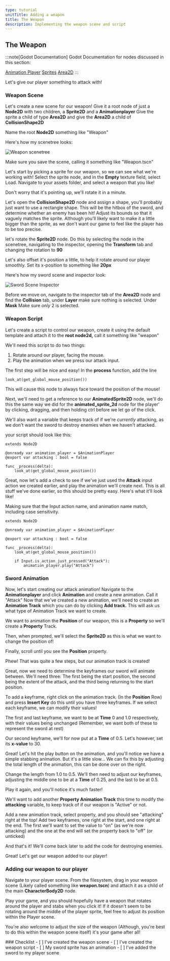 ```yaml
---
type: tutorial
unitTitle: Adding a weapon
title: The Weapon
description: Implementing the weapon scene and script
---
```



## The Weapon

:::note[Godot Documentation]
Godot Documentation for nodes discussed in this section: 

[Animation Player](https://docs.godotengine.org/en/stable/classes/class_animationplayer.html) [Sprites](https://docs.godotengine.org/en/stable/classes/class_sprite2d.html) [Area2D](https://docs.godotengine.org/en/stable/classes/class_area2d.html)
:::

Let's give our player something to attack with!

### Weapon Scene

Let's create a new scene for our weapon!
Give it a root node of just a **Node2D** with two children, a **Sprite2D** and a **Animationplayer** 
Give the sprite a child of type **Area2D** and give the **Area2D** a child of **CollisionShape2D**

Name the root **Node2D** something like "Weapon" 

Here's how my scenetree looks:

![Weapon scenetree](/src/assets/godot/dungeonCrawler/weaponscenetree.png)

Make sure you save the scene, calling it something like "Weapon.tscn"

Let's start by picking a sprite for our weapon, so we can see what we're working with!
Select the sprite node, and in the **Empty** texture field, select Load. Navigate to your assets folder, and select a weapon that you like!

Don't worry that it's pointing up, we'll rotate it in a minute.

Let's open the **CollisionShape2D** node and assign a shape, you'll probably just want to use a rectangle shape. This will be the hitbox of the sword, and determine whether an enemy has been hit! Adjust its bounds so that it vaguely matches the sprite. 
Although you'll likely want to make it a little bigger than the sprite, as we don't want our game to feel like the player has to be too precise.

let's rotate the **Sprite2D** node. Do this by selecting the node in the scenetree, navigating to the inspector, opening the **Transform** tab and changing the rotation to **90**

Let's also offset it's position a little, to help it rotate around our player smoothly. Set its x-position to something like **20px**

Here's how my sword scene and inspector look: 

![Sword Scene Inspector](/src/assets/godot/dungeonCrawler/swordsceneinspector.png)

Before we move on, navigate to the inspector tab of the **Area2D** node and find the **Collision** tab, under **Layer** make sure nothing is selected. Under **Mask** Make sure *only* 2 is selected.

### Weapon Script

Let's create a script to control our weapon, create it using the default template and attach it to the **root node2d,** call it something like "weapon"

We'll need this script to do two things:

1. Rotate around our player, facing the mouse.
2. Play the animation when we press our attack input.

The first step will be nice and easy! In the **process** function, add the line
```gdscript
look_at(get_global_mouse_position())
```
This will cause this node to always face toward the position of the mouse!

Next, we'll need to get a reference to our **AnimatedSprite2D** node, we'll do this the same way we did for the **animated_sprite_2d** node for the player' by clicking, dragging, and then holding ctrl before we let go of the click.

We'll also want a variable that keeps track of if we're *currently* attacking, as we don't want the sword to destroy enemies when we haven't attacked.

your script should look like this:

```gdscript
extends Node2D

@onready var animation_player = $AnimationPlayer
@export var attacking : bool = false

func _process(delta):
	look_at(get_global_mouse_position())
```

Great, now let's add a check to see if we've just used the **Attack** input action we created earlier, and play the animation we'll create next. This is all stuff we've done earlier, so this should be pretty easy. Here's what it'll look like!

Making sure that the Input action name, and animation name match, including case sensitivity. 
```gdscript
extends Node2D

@onready var animation_player = $AnimationPlayer

@export var attacking : bool = false

func _process(delta):
	look_at(get_global_mouse_position())
	
	if Input.is_action_just_pressed("Attack"):
		animation_player.play("Attack")

```

### Sword Animation

Now, let's start creating our attack animation! Navigate to the **Animationplayer** and click **Animation** and create a new animation. Call it "Attack"
Now that we've created a new animation, we'll need to create an **Animation Track** which you can do by clicking **Add track.** This will ask us what type of Animation Track we want to create.

We want to animation the **Position** of our weapon, this is a **Property** so we'll create a **Property** Track. 

Then, when prompted, we'll select the **Sprite2D** as this is what we want to change the position of!

Finally, scroll until you see the **Position** property. 

Phew! That was quite a few steps, but our animation track is created!

Great, now we need to determine the keyframes our sword will animate between. We'll need three: The first being the start position, the second being the extent of the attack, and the third being returning to the start position.

To add a keyframe, right click on the animation track. (In the **Position** Row) and press **Insert Key** do this until you have three keyframes. If we select each keyframe, we can modify their values!

The first and last keyframe, we want to be at **Time** 0 and 1.0 respectively, with their values being unchanged (Remember, we want both of these to represent the sword at rest)

Our second keyframe, we'll for now put at a **Time** of 0.5. Let's however, set its **x-value** to 30.

Great! Let's hit the play button on the animation, and you'll notice we have a simple stabbing animation. But it's a little slow... We can fix this by adjusting the total length of the animation, this can be done over on the right. 

Change the length from 1.0 to 0.5. We'll then need to adjust our keyframes, adjusting the middle one to be at a **Time** of 0.25, and the last to be at 0.5.

Play it again, and you'll notice it's much faster!

We'll want to add another **Property Animation Track** this time to modify the **attacking** variable, to keep track of if our weapon is "Active" or not.

Add a new animation track, select property, and you should see "attacking" right at the top! Add two keyframes, one right at the start, and one right at the end. The first we'll want to set the value to "on" (as we're now attacking) and the one at the end will set the property back to "off" (or unticked)

And that's it! We'll come back later to add the code for destroying enemies.

Great! Let's get our weapon added to our player!

### Adding our weapon to our player

Navigate to your player scene. From the filesystem, drag in your weapon scene (Likely called something like **weapon.tscn**) and attach it as a child of the main 
**CharacterBody2D** node. 

Play your game, and you should hopefully have a weapon that rotates around the player and stabs when you click it! If it doesn't seem to be rotating around the middle of the player sprite, feel free to adjust its position within the Player scene.

You're also welcome to adjust the size of the weapon (Although, you're best to do this within the weapon scene itself) it's your game after all!


<Box>
### Checklist
<Checklist>
- [ ] I've created the weapon scene
- [ ] I've created the weapon script
- [ ] My sword sprite has an animation
- [ ] I've added the sword to my player scene
</Checklist>
</Box>
